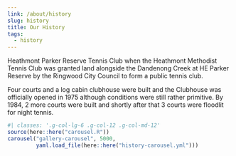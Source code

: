 ```yaml
---
link: /about/history
slug: history
title: Our History
tags:
  - history
---
```


Heathmont Parker Reserve Tennis Club when the Heathmont Methodist Tennis Club was granted land alongside the Dandenong Creek at HE Parker Reserve by the Ringwood City Council to form a public tennis club.

Four courts and a log cabin clubhouse were built and the Clubhouse was officially opened in 1975 although conditions were still rather primitive. By 1984, 2 more courts were built and shortly after that 3 courts were floodlit for night tennis.


```r
#| classes: '.g-col-lg-6 .g-col-12 .g-col-md-12'
source(here::here("carousel.R"))
carousel("gallery-carousel", 5000,
         yaml.load_file(here::here("history-carousel.yml")))
```


::: {#gallery .column-page}
:::

```{=html}
<style>

#quarto-content main {
  margin-top: 0;
  padding-top: 0;
}


html {
  scroll-behavior: smooth;
}

.carousel.card {
  padding-top: 2em;
}

.carousel img {
  width: 100%;
  margin-bottom: 110px;
}

.carousel-control-prev-icon, .carousel-control-next-icon {
  margin-bottom: 110px;
}

.carousel-caption {
  padding-top: 1em;
}

.carousel-dark .carousel-caption {
  color: #fff;
}

.carousel-dark .carousel-indicators {
  color: #fff;
}
img {
  float: none;
  padding-right: 0px;
}

.touch {

}

.page-item.active .page-link {
    color: #faf8f8;
    background-color: #faf8f8;
    border-color: #faf8f8;
}
</style>
```
